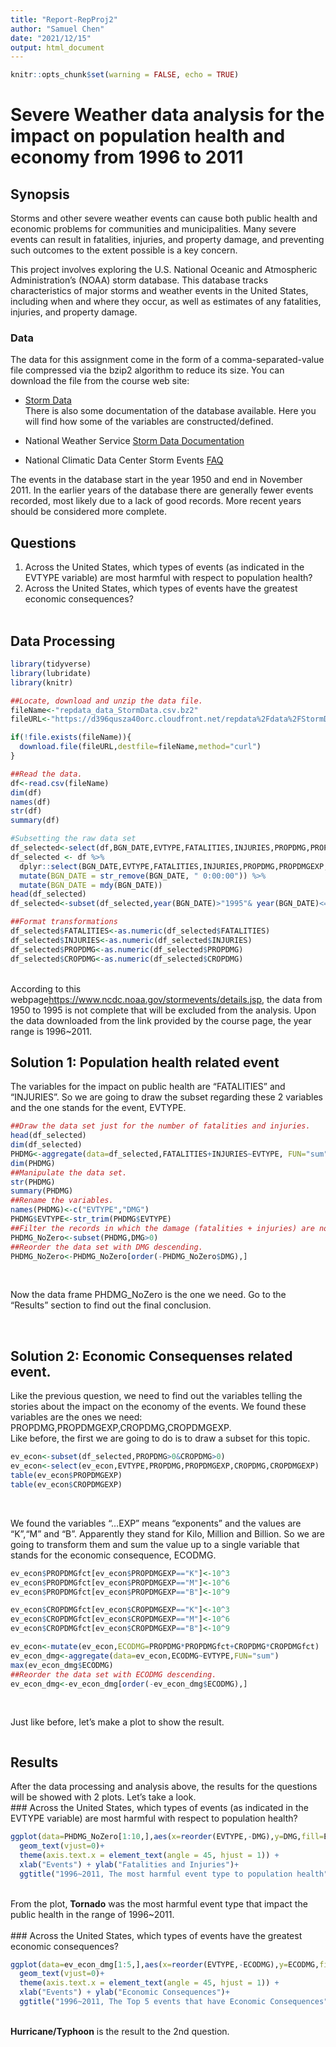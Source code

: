 ```yaml
---
title: "Report-RepProj2"
author: "Samuel Chen"
date: "2021/12/15"
output: html_document
---
```

```r
knitr::opts_chunk$set(warning = FALSE, echo = TRUE)
```
# Severe Weather data analysis for the impact on population health and economy from 1996 to 2011

## Synopsis \
Storms and other severe weather events can cause both public health and economic problems for communities and municipalities. Many severe events can result in fatalities, injuries, and property damage, and preventing such outcomes to the extent possible is a key concern.\

This project involves exploring the U.S. National Oceanic and Atmospheric Administration's (NOAA) storm database. This database tracks characteristics of major storms and weather events in the United States, including when and where they occur, as well as estimates of any fatalities, injuries, and property damage.\

### Data\
The data for this assignment come in the form of a comma-separated-value file compressed via the bzip2 algorithm to reduce its size. You can download the file from the course web site:\

- [Storm Data](https://d396qusza40orc.cloudfront.net/repdata%2Fdata%2FStormData.csv.bz2)\
There is also some documentation of the database available. Here you will find how some of the variables are constructed/defined.\

- National Weather Service [Storm Data Documentation](https://d396qusza40orc.cloudfront.net/repdata%2Fpeer2_doc%2Fpd01016005curr.pdf)\
- National Climatic Data Center Storm Events [FAQ](https://d396qusza40orc.cloudfront.net/repdata%2Fpeer2_doc%2FNCDC%20Storm%20Events-FAQ%20Page.pdf)\

The events in the database start in the year 1950 and end in November 2011. In the earlier years of the database there are generally fewer events recorded, most likely due to a lack of good records. More recent years should be considered more complete.\

## Questions\
1. Across the United States, which types of events (as indicated in the EVTYPE variable) are most harmful with respect to population health?\
2. Across the United States, which types of events have the greatest economic consequences?\
\

## Data Processing\
```r
library(tidyverse)
library(lubridate)
library(knitr)

##Locate, download and unzip the data file.
fileName<-"repdata_data_StormData.csv.bz2"
fileURL<-"https://d396qusza40orc.cloudfront.net/repdata%2Fdata%2FStormData.csv.bz2"

if(!file.exists(fileName)){
  download.file(fileURL,destfile=fileName,method="curl")
}

##Read the data.
df<-read.csv(fileName)
dim(df)
names(df)
str(df)
summary(df)

#Subsetting the raw data set
df_selected<-select(df,BGN_DATE,EVTYPE,FATALITIES,INJURIES,PROPDMG,PROPDMGEXP,CROPDMG,CROPDMGEXP)
df_selected <- df %>%
  dplyr::select(BGN_DATE,EVTYPE,FATALITIES,INJURIES,PROPDMG,PROPDMGEXP,CROPDMG,CROPDMGEXP) %>% 
  mutate(BGN_DATE = str_remove(BGN_DATE, " 0:00:00")) %>% 
  mutate(BGN_DATE = mdy(BGN_DATE)) 
head(df_selected)
df_selected<-subset(df_selected,year(BGN_DATE)>"1995"& year(BGN_DATE)<=2011)

##Format transformations
df_selected$FATALITIES<-as.numeric(df_selected$FATALITIES)
df_selected$INJURIES<-as.numeric(df_selected$INJURIES)
df_selected$PROPDMG<-as.numeric(df_selected$PROPDMG)
df_selected$CROPDMG<-as.numeric(df_selected$CROPDMG)
```
\
According to this webpage<https://www.ncdc.noaa.gov/stormevents/details.jsp>, the data from 1950 to 1995 is not complete that will be excluded from the analysis. Upon the data downloaded from the link provided by the course page, the year range is 1996~2011.
\

## Solution 1: Population health related event\
The variables for the impact on public health are "FATALITIES" and "INJURIES". So we are going to draw the subset regarding these 2 variables and the one stands for the event, EVTYPE.\
```r
##Draw the data set just for the number of fatalities and injuries.
head(df_selected)
dim(df_selected)
PHDMG<-aggregate(data=df_selected,FATALITIES+INJURIES~EVTYPE, FUN="sum")
dim(PHDMG)
##Manipulate the data set.
str(PHDMG)
summary(PHDMG)
##Rename the variables.
names(PHDMG)<-c("EVTYPE","DMG")
PHDMG$EVTYPE<-str_trim(PHDMG$EVTYPE)
##Filter the records in which the damage (fatalities + injuries) are not 0.
PHDMG_NoZero<-subset(PHDMG,DMG>0)
##Reorder the data set with DMG descending.
PHDMG_NoZero<-PHDMG_NoZero[order(-PHDMG_NoZero$DMG),]
```
\

Now the data frame PHDMG_NoZero is the one we need. Go to the "Results" section to find out the final conclusion.\

\

## Solution 2: Economic Consequenses related event.\
Like the previous question, we need to find out the variables telling the stories about the impact on the economy of the events. We found these variables are the ones we need: PROPDMG,PROPDMGEXP,CROPDMG,CROPDMGEXP.\
Like before, the first we are going to do is to draw a subset for this topic.\
```r
ev_econ<-subset(df_selected,PROPDMG>0&CROPDMG>0)
ev_econ<-select(ev_econ,EVTYPE,PROPDMG,PROPDMGEXP,CROPDMG,CROPDMGEXP)
table(ev_econ$PROPDMGEXP)
table(ev_econ$CROPDMGEXP)
```
\

We found the variables "...EXP" means "exponents" and the values are "K","M" and "B". Apparently they stand for Kilo, Million and Billion. So we are going to transform them and sum the value up to a single variable that stands for the economic consequence, ECODMG.\
```r
ev_econ$PROPDMGfct[ev_econ$PROPDMGEXP=="K"]<-10^3
ev_econ$PROPDMGfct[ev_econ$PROPDMGEXP=="M"]<-10^6
ev_econ$PROPDMGfct[ev_econ$PROPDMGEXP=="B"]<-10^9

ev_econ$CROPDMGfct[ev_econ$CROPDMGEXP=="K"]<-10^3
ev_econ$CROPDMGfct[ev_econ$CROPDMGEXP=="M"]<-10^6
ev_econ$CROPDMGfct[ev_econ$CROPDMGEXP=="B"]<-10^9

ev_econ<-mutate(ev_econ,ECODMG=PROPDMG*PROPDMGfct+CROPDMG*CROPDMGfct)
ev_econ_dmg<-aggregate(data=ev_econ,ECODMG~EVTYPE,FUN="sum")
max(ev_econ_dmg$ECODMG)
##Reorder the data set with ECODMG descending.
ev_econ_dmg<-ev_econ_dmg[order(-ev_econ_dmg$ECODMG),]
```
\

Just like before, let's make a plot to show the result.\

```r

```

## Results\
After the data processing and analysis above, the results for the questions will be showed with 2 plots. Let's take a look.\
### Across the United States, which types of events (as indicated in the EVTYPE variable) are most harmful with respect to population health?\
```r
ggplot(data=PHDMG_NoZero[1:10,],aes(x=reorder(EVTYPE,-DMG),y=DMG,fill=EVTYPE,label=DMG))+geom_col()+
  geom_text(vjust=0)+
  theme(axis.text.x = element_text(angle = 45, hjust = 1)) + 
  xlab("Events") + ylab("Fatalities and Injuries")+
  ggtitle("1996~2011, The most harmful event type to population health")
```
\
From the plot, **Tornado** was the most harmful event type that impact the public health in the range of 1996~2011.\
\
### Across the United States, which types of events have the greatest economic consequences?\
```r
ggplot(data=ev_econ_dmg[1:5,],aes(x=reorder(EVTYPE,-ECODMG),y=ECODMG,fill=EVTYPE,label=ECODMG))+geom_col()+
  geom_text(vjust=0)+
  theme(axis.text.x = element_text(angle = 45, hjust = 1)) + 
  xlab("Events") + ylab("Economic Consequences")+
  ggtitle("1996~2011, The Top 5 events that have Economic Consequences")
```
\
**Hurricane/Typhoon** is the result to the 2nd question.